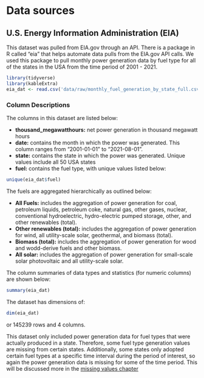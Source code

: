 # Data sources

## U.S. Energy Information Administration (EIA)
This dataset was pulled from EIA.gov through an API. There is a package in R called "eia" that helps automate data pulls from the EIA.gov API calls. We used this package to pull monthly power generation data by fuel type for all of the states in the USA from the time period of 2001 - 2021.
```r
library(tidyverse)
library(kableExtra)
eia_dat <- read.csv('data/raw/monthly_fuel_generation_by_state_full.csv')
```

### Column Descriptions
The columns in this dataset are listed below: 

* **thousand_megawatthours:** net power generation in thousand megawatt hours
* **date:** contains the month in which the power was generated. This column ranges from "2001-01-01" to "2021-08-01".
* **state:** contains the state in which the power was generated. Unique values include all 50 USA states
* **fuel:** contains the fuel type, with unique values listed below:

```r
unique(eia_dat$fuel)
```
The fuels are aggregated hierarchically as outlined below:

* **All Fuels:** includes the aggregation of power generation for coal, petroleum liquids, petroleum coke, natural gas, other gases, nuclear, conventional hydroelectric, hydro-electric pumped storage, other, and other renewables (total).
* **Other renewables (total):** includes the aggregation of power generation for wind, all utility-scale solar, geothermal, and biomass (total).
* **Biomass (total):** includes the aggregation of power generation for wood and wodd-derive fuels and other biomass.
* **All solar:** includes the aggregation of power generation for small-scale solar photovoltaic and all utility-scale solar. 

The column summaries of data types and statistics (for numeric columns) are shown below:
```r
summary(eia_dat)
```
The dataset has dimensions of:
```r
dim(eia_dat)
```
or 145239 rows and 4 columns. 

This dataset only included power generation data for fuel types that were actually produced in a state. Therefore, some fuel type generation values are missing from certain states. Additionally, some states only adopted certain fuel types at a specific time interval during the period of interest, so again the power generation data is missing for some of the time period. This will be discussed more in the [missing values chapter](https://edav-ccfall21-final-project-team-7.github.io/USCleanEnergyAnalysis/missing-values.html)

